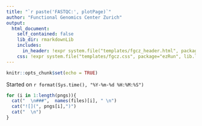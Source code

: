 ```yaml
---
title: "`r paste('FASTQC:', plotPage)`"
author: "Functional Genomics Center Zurich"
output:
  html_document:
    self_contained: false
    lib_dir: rmarkdownLib
    includes:
      in_header: !expr system.file("templates/fgcz_header.html", package="ezRun", lib.loc=.libPaths())
    css: !expr system.file("templates/fgcz.css", package="ezRun", lib.loc=.libPaths())
---
```


```r
knitr::opts_chunk$set(echo = TRUE)
```
Started on `r format(Sys.time(), "%Y-%m-%d %H:%M:%S")`

```r
for (i in 1:length(pngs)){
  cat("  \n###",  names(files)[i], " \n")
  cat("![](", pngs[i],")")
  cat("  \n")
}
```
